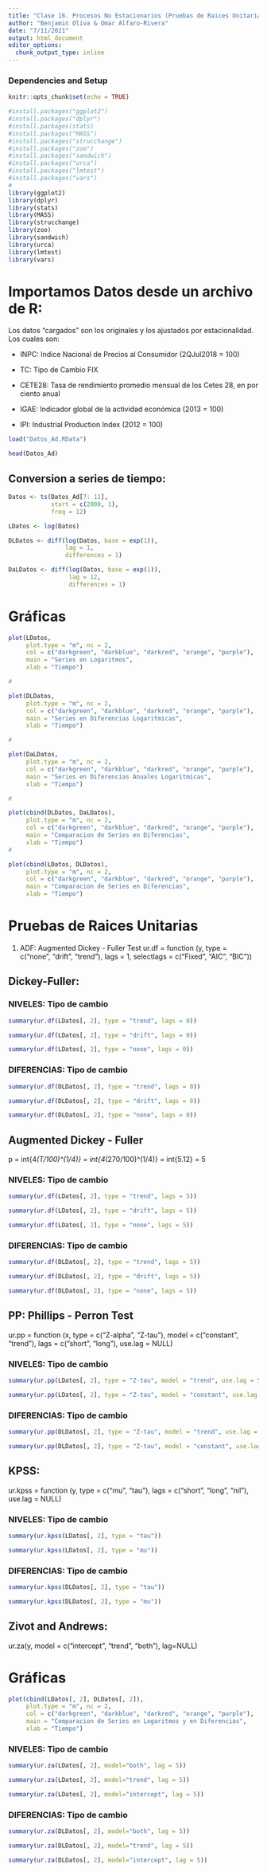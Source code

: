 ```yaml
---
title: "Clase 16. Procesos No Estacionarios (Pruebas de Raices Unitarias)"
author: "Benjamin Oliva & Omar Alfaro-Rivera"
date: "7/11/2021"
output: html_document
editor_options: 
  chunk_output_type: inline
---
```


### Dependencies and Setup
```r
knitr::opts_chunk$set(echo = TRUE)

#install.packages("ggplot2")
#install.packages("dplyr")
#install.packages(stats)
#install.packages("MASS")
#install.packages("strucchange")
#install.packages("zoo")
#install.packages("sandwich")
#install.packages("urca")
#install.packages("lmtest")
#install.packages("vars")
# 
library(ggplot2)
library(dplyr)
library(stats)
library(MASS)
library(strucchange)
library(zoo)
library(sandwich)
library(urca)
library(lmtest)
library(vars)

```

# Importamos Datos desde un archivo de R:

Los datos "cargados" son los originales y los ajustados por estacionalidad. Los cuales son:

* INPC: Indice Nacional de Precios al Consumidor (2QJul2018 = 100)

* TC: Tipo de Cambio FIX 

* CETE28: Tasa de rendimiento promedio mensual de los Cetes 28, en por ciento anual

* IGAE: Indicador global de la actividad económica (2013 = 100)

* IPI: Industrial Production Index (2012 = 100)

```r

load("Datos_Ad.RData")

head(Datos_Ad)

```

## Conversion a series de tiempo:

```r

Datos <- ts(Datos_Ad[7: 11], 
            start = c(2000, 1), 
            freq = 12)

LDatos <- log(Datos)

DLDatos <- diff(log(Datos, base = exp(1)), 
                lag = 1, 
                differences = 1)

DaLDatos <- diff(log(Datos, base = exp(1)), 
                 lag = 12, 
                 differences = 1)

```

# Gráficas
```r

plot(LDatos, 
     plot.type = "m", nc = 2,
     col = c("darkgreen", "darkblue", "darkred", "orange", "purple"), 
     main = "Series en Logaritmos", 
     xlab = "Tiempo")

#

plot(DLDatos, 
     plot.type = "m", nc = 2,
     col = c("darkgreen", "darkblue", "darkred", "orange", "purple"), 
     main = "Series en Diferencias Logaritmicas", 
     xlab = "Tiempo")

#

plot(DaLDatos, 
     plot.type = "m", nc = 2,
     col = c("darkgreen", "darkblue", "darkred", "orange", "purple"), 
     main = "Series en Diferencias Anuales Logaritmicas", 
     xlab = "Tiempo")

#

plot(cbind(DLDatos, DaLDatos), 
     plot.type = "m", nc = 2,
     col = c("darkgreen", "darkblue", "darkred", "orange", "purple"), 
     main = "Comparacion de Series en Diferencias", 
     xlab = "Tiempo")
#

plot(cbind(LDatos, DLDatos), 
     plot.type = "m", nc = 2,
     col = c("darkgreen", "darkblue", "darkred", "orange", "purple"), 
     main = "Comparacion de Series en Diferencias", 
     xlab = "Tiempo")

```

# Pruebas de Raices Unitarias

1. ADF: Augmented Dickey - Fuller Test
ur.df = function (y, type = c("none", "drift", "trend"), lags = 1, selectlags = c("Fixed", "AIC", "BIC")) 

## Dickey-Fuller:

### NIVELES: Tipo de cambio

```r

summary(ur.df(LDatos[, 2], type = "trend", lags = 0))

summary(ur.df(LDatos[, 2], type = "drift", lags = 0))

summary(ur.df(LDatos[, 2], type = "none", lags = 0))

```

### DIFERENCIAS: Tipo de cambio

```r

summary(ur.df(DLDatos[, 2], type = "trend", lags = 0))

summary(ur.df(DLDatos[, 2], type = "drift", lags = 0))

summary(ur.df(DLDatos[, 2], type = "none", lags = 0))

```

## Augmented Dickey - Fuller

p = int{4*(T/100)^(1/4)}
   = int{4*(270/100)^(1/4)}
   = int{5.12}
   = 5

### NIVELES: Tipo de cambio

```r

summary(ur.df(LDatos[, 2], type = "trend", lags = 5))

summary(ur.df(LDatos[, 2], type = "drift", lags = 5))

summary(ur.df(LDatos[, 2], type = "none", lags = 5))

```

### DIFERENCIAS: Tipo de cambio

```r

summary(ur.df(DLDatos[, 2], type = "trend", lags = 5))

summary(ur.df(DLDatos[, 2], type = "drift", lags = 5))

summary(ur.df(DLDatos[, 2], type = "none", lags = 5))

```

## PP: Phillips - Perron Test

ur.pp = function (x, type = c("Z-alpha", "Z-tau"), model = c("constant", "trend"), lags = c("short", "long"), use.lag = NULL) 

### NIVELES: Tipo de cambio

```r

summary(ur.pp(LDatos[, 2], type = "Z-tau", model = "trend", use.lag = 5))

summary(ur.pp(LDatos[, 2], type = "Z-tau", model = "constant", use.lag = 5))

```

### DIFERENCIAS: Tipo de cambio

```r

summary(ur.pp(DLDatos[, 2], type = "Z-tau", model = "trend", use.lag = 5))

summary(ur.pp(DLDatos[, 2], type = "Z-tau", model = "constant", use.lag = 5))

```

## KPSS: 

ur.kpss = function (y, type = c("mu", "tau"), lags = c("short", "long", "nil"), use.lag = NULL)

### NIVELES: Tipo de cambio

```r

summary(ur.kpss(LDatos[, 2], type = "tau"))

summary(ur.kpss(LDatos[, 2], type = "mu"))

```

### DIFERENCIAS: Tipo de cambio

```r

summary(ur.kpss(DLDatos[, 2], type = "tau"))

summary(ur.kpss(DLDatos[, 2], type = "mu"))

```

## Zivot and Andrews: 

ur.za(y, model = c("intercept", "trend", "both"), lag=NULL)

# Gráficas
```r

plot(cbind(LDatos[, 2], DLDatos[, 2]), 
     plot.type = "m", nc = 2,
     col = c("darkgreen", "darkblue", "darkred", "orange", "purple"), 
     main = "Comparacion de Series en Logaritmos y en Diferencias", 
     xlab = "Tiempo")

```

### NIVELES: Tipo de cambio

```r

summary(ur.za(LDatos[, 2], model="both", lag = 5))

summary(ur.za(LDatos[, 2], model="trend", lag = 5))

summary(ur.za(LDatos[, 2], model="intercept", lag = 5))

```

### DIFERENCIAS: Tipo de cambio

```r

summary(ur.za(DLDatos[, 2], model="both", lag = 5))

summary(ur.za(DLDatos[, 2], model="trend", lag = 5))

summary(ur.za(DLDatos[, 2], model="intercept", lag = 5))

```
